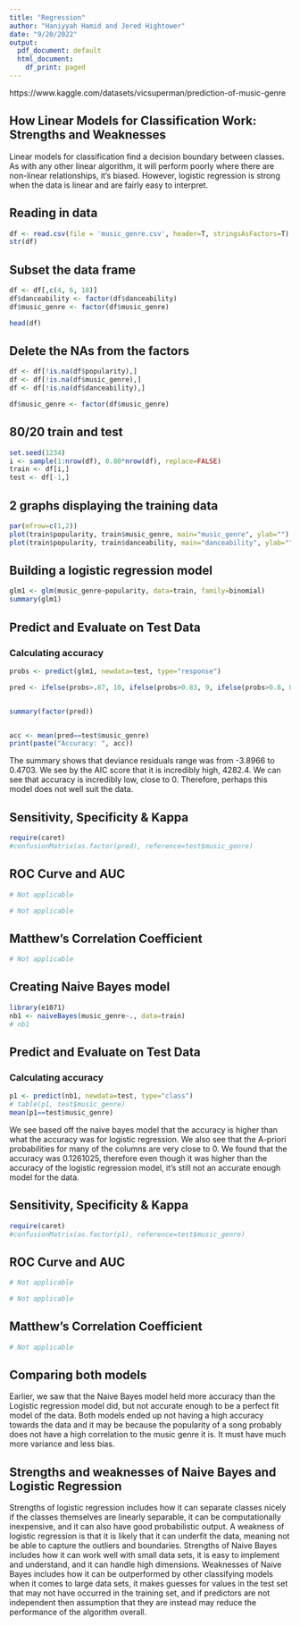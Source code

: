 ---
title: "Regression"
author: "Haniyyah Hamid and Jered Hightower"
date: "9/20/2022"
output:
  pdf_document: default
  html_document:
    df_print: paged
---
https://www.kaggle.com/datasets/vicsuperman/prediction-of-music-genre

## How Linear Models for Classification Work: Strengths and Weaknesses
Linear models for classification find a decision boundary between classes. As with any other linear algorithm, it will perform poorly where there are non-linear relationships, it's biased. However, logistic regression is strong when the data is linear and are fairly easy to interpret.

## Reading in data
```{r}
df <- read.csv(file = 'music_genre.csv', header=T, stringsAsFactors=T)
str(df)
```
## Subset the data frame
```{r}
df <- df[,c(4, 6, 18)]
df$danceability <- factor(df$danceability)
df$music_genre <- factor(df$music_genre)

head(df)
```
## Delete the NAs from the factors
```{r}
df <- df[!is.na(df$popularity),]
df <- df[!is.na(df$music_genre),]
df <- df[!is.na(df$danceability),]

df$music_genre <- factor(df$music_genre)
```

## 80/20 train and test
```{r}
set.seed(1234)
i <- sample(1:nrow(df), 0.80*nrow(df), replace=FALSE)
train <- df[i,]
test <- df[-1,]
```

## 2 graphs displaying the training data
```{r}
par(mfrow=c(1,2))
plot(train$popularity, train$music_genre, main="music_genre", ylab="")
plot(train$popularity, train$danceability, main="danceability", ylab="")
```

## Building a logistic regression model
```{r}
glm1 <- glm(music_genre~popularity, data=train, family=binomial)
summary(glm1)
```

## Predict and Evaluate on Test Data
### Calculating accuracy
```{r}
probs <- predict(glm1, newdata=test, type="response")

pred <- ifelse(probs>.87, 10, ifelse(probs>0.83, 9, ifelse(probs>0.8, 8, ifelse(probs>0.77, 7, ifelse(probs>0.73, 6, ifelse(probs>0.7, 5, ifelse(probs>0.67, 4, ifelse(probs>0.66, 3, ifelse(probs>0.65, 2, 1)))))))))


summary(factor(pred))


acc <- mean(pred==test$music_genre)
print(paste("Accuracy: ", acc))
```

The summary shows that deviance residuals range was from -3.8966 to 0.4703. We see by the AIC score that it is incredibly high, 4282.4. We can see that accuracy is incredibly low, close to 0. Therefore, perhaps this model does not well suit the data.

## Sensitivity, Specificity & Kappa
```{r}
require(caret)
#confusionMatrix(as.factor(pred), reference=test$music_genre)
```

## ROC Curve and AUC
```{r}
# Not applicable
```

```{r}
# Not applicable
```

## Matthew's Correlation Coefficient
```{r}
# Not applicable
```


## Creating Naive Bayes model
```{r}
library(e1071)
nb1 <- naiveBayes(music_genre~., data=train)
# nb1
```

## Predict and Evaluate on Test Data
### Calculating accuracy
```{r}
p1 <- predict(nb1, newdata=test, type="class")
# table(p1, test$music_genre)
mean(p1==test$music_genre)
```

We see based off the naive bayes model that the accuracy is higher than what the accuracy was for logistic regression. We also see that the A-priori probabilities for many of the columns are very close to 0. We found that the accuracy was 0.1261025, therefore even though it was higher than the accuracy of the logistic regression model, it's still not an accurate enough model for the data.

## Sensitivity, Specificity & Kappa
```{r}
require(caret)
#confusionMatrix(as.factor(p1), reference=test$music_genre)
```

## ROC Curve and AUC
```{r}
# Not applicable
```

```{r}
# Not applicable
```

## Matthew's Correlation Coefficient
```{r}
# Not applicable
```

## Comparing both models

Earlier, we saw that the Naive Bayes model held more accuracy than the Logistic regression model did, but not accurate enough to be a perfect fit model of the data. Both models ended up not having a high accuracy towards the data and it may be because the popularity of a song probably does not have a high correlation to the music genre it is. It must have much more variance and less bias.

## Strengths and weaknesses of Naive Bayes and Logistic Regression
Strengths of logistic regression includes how it can separate classes nicely if the classes themselves are linearly separable, it can be computationally inexpensive, and it can also have good probabilistic output.
A weakness of logistic regression is that it is likely that it can underfit the data, meaning not be able to capture the outliers and boundaries.
Strengths of Naive Bayes includes how it can work well with small data sets, it is easy to implement and understand, and it can handle high dimensions.
Weaknesses of Naive Bayes includes how it can be outperformed by other classifying models when it comes to large data sets, it makes guesses for values in the test set that may not have occurred in the training set, and if predictors are not independent then assumption that they are instead may reduce the performance of the algorithm overall.
